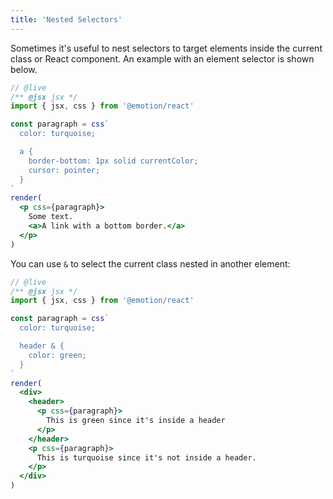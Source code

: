 ```yaml
---
title: 'Nested Selectors'
---
```


Sometimes it's useful to nest selectors to target elements inside the current class or React component. An example with an element selector is shown below.

```jsx
// @live
/** @jsx jsx */
import { jsx, css } from '@emotion/react'

const paragraph = css`
  color: turquoise;

  a {
    border-bottom: 1px solid currentColor;
    cursor: pointer;
  }
`
render(
  <p css={paragraph}>
    Some text.
    <a>A link with a bottom border.</a>
  </p>
)
```

You can use `&` to select the current class nested in another element:

```jsx
// @live
/** @jsx jsx */
import { jsx, css } from '@emotion/react'

const paragraph = css`
  color: turquoise;

  header & {
    color: green;
  }
`
render(
  <div>
    <header>
      <p css={paragraph}>
        This is green since it's inside a header
      </p>
    </header>
    <p css={paragraph}>
      This is turquoise since it's not inside a header.
    </p>
  </div>
)
```
